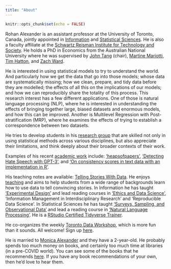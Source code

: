```yaml
---
title: "About"
---
```


```r
knitr::opts_chunk$set(echo = FALSE)
```


Rohan Alexander is an assistant professor at the University of Toronto, Canada, jointly appointed in [Information](https://ischool.utoronto.ca/profile/rohan-alexander/) and [Statistical Sciences](https://www.statistics.utoronto.ca/people/directories/all-faculty/rohan-alexander). He is also a faculty affiliate at the [Schwartz Reisman Institute for Technology and Society](https://sr-institute.utoronto.ca/). He holds a PhD in Economics from the Australian National University where he was supervised by [John Tang](https://sites.google.com/view/john-tang/home) (chair), [Martine Mariotti](https://researchers.anu.edu.au/researchers/mariotti-m), [Tim Hatton](https://researchers.anu.edu.au/researchers/hatton-tj), and [Zach Ward](https://sites.google.com/site/zachaward/).

He is interested in using statistical models to try to understand the world. And particularly how we get the data that go into those models; whose data are systematically missing; how we clean, prepare, and tidy data before they are modelled; the effects of all this on the implications of our models; and how we can reproducibly share the totality of this process. This research interest has a few different applications. One of those is natural language processing (NLP), where he is interested in understanding the effects of bringing together large, biased datasets and enormous models, and how this can be improved. Another is Multilevel Regression with Post-stratification (MRP), where he examines the effects of trying to establish a correspondence between two datasets. 

He tries to develop students in his [research group](https://rohanalexander.com/group.html) that are skilled not only in using statistical methods across various disciplines, but also appreciate their limitations, and think deeply about their broader contexts of their work.

Examples of his recent [academic work](https://rohanalexander.com/academic.html) include: ['heapsofpapers'](https://rohanalexander.github.io/heapsofpapers/), ['Detecting Hate Speech with GPT-3'](https://arxiv.org/abs/2103.12407), and ['On consistency scores in text data with an implementation in R'](https://arxiv.org/abs/2101.05225).

His teaching notes are available: [Telling Stories With Data](https://www.tellingstorieswithdata.com/). He enjoys [teaching](https://rohanalexander.com/teaching.html) and aims to help students from a wide range of backgrounds learn how to use data to tell convincing stories. In Information he has taught ['Experimental Design'](https://rohanalexander.com/inf2178.html) and lead reading courses in ['Ethics and Data Science'](https://rohanalexander.com/reading_course-ethics.html), 'Information Management in Interdisciplinary Research' and 'Reproducible Data Science'. In Statistical Sciences he has taught ['Surveys, Sampling, and Observational Data'](https://rohanalexander.com/sta304.html) and lead a reading course in ['Natural Language Processing'](https://rohanalexander.com/reading_course-nlp.html). He is a [RStudio Certified Tidyverse Trainer](https://education.rstudio.com/trainers).

He co-organizes the weekly [Toronto Data Workshop](https://rohanalexander.com/toronto_data_workshop.html), which is more fun than it sounds. All welcome! Sign up [here](https://forms.gle/sXbEixoa1iJR4Q7A8).

<!-- I am organizing a conference on reproducibility in applied statistics that will be held via Zoom on Thursday and Friday 25-26 February 2021. You can learn more [here](https://rohanalexander.com/reproducibility.html).  -->

<!-- With [Lauren Kennedy](https://jazzystats.com/) at Monash University, I co-organize a weekly MRP Reading Group. Please [get in touch](mailto:rohan.alexander@utoronto.ca) if you'd like to attend. -->

<!-- Based on my academic research I run a political poll in Australia: [Petit Poll](https://petitpoll.com). This combines non-representative polling data that we gather ourselves with a hierarchical Bayesian model to cheaply deliver meaningful Australian political polling. -->

He is married to [Monica Alexander](https://www.monicaalexander.com) and they have a 2-year-old. He probably spends too much money on books, and certainly too much time at libraries (in a pre-COVID world). You can see some of the books that he recommends [here](https://rohanalexander.com/bookshelf.html). If you have any book recommendations of your own, then he'd love to hear them.

